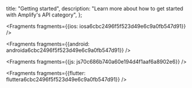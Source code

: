   title: "Getting started",
  description: "Learn more about how to get started with Amplify's API category",
};






<Fragments fragments={{ios: iosa6cbc2496f5f523d49e6c9a0fb547d91}} />



<Fragments fragments={{android: androida6cbc2496f5f523d49e6c9a0fb547d91}} />



<Fragments fragments={{js: js70c686b740a60e194d4f1aaf6a8902e6}} />



<Fragments fragments={{flutter: fluttera6cbc2496f5f523d49e6c9a0fb547d91}} />

